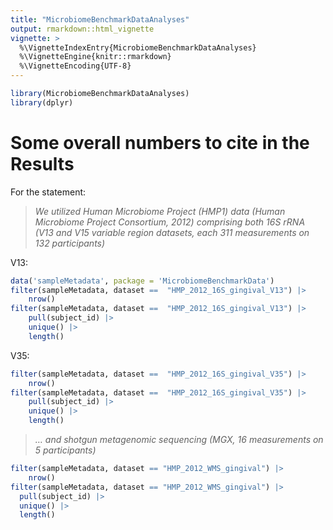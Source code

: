 ```yaml
---
title: "MicrobiomeBenchmarkDataAnalyses"
output: rmarkdown::html_vignette
vignette: >
  %\VignetteIndexEntry{MicrobiomeBenchmarkDataAnalyses}
  %\VignetteEngine{knitr::rmarkdown}
  %\VignetteEncoding{UTF-8}
---
```


```r
library(MicrobiomeBenchmarkDataAnalyses)
library(dplyr)
```

# Some overall numbers to cite in the Results

For the statement: 

> *We utilized Human Microbiome Project (HMP1) data (Human Microbiome Project Consortium, 2012) comprising both 16S rRNA (V13 and V15 variable region datasets, each 311 measurements on 132 participants)*

V13:
```r
data('sampleMetadata', package = 'MicrobiomeBenchmarkData')
filter(sampleMetadata, dataset ==  "HMP_2012_16S_gingival_V13") |>
    nrow()
filter(sampleMetadata, dataset ==  "HMP_2012_16S_gingival_V13") |>
    pull(subject_id) |>
    unique() |>
    length()
```
V35:

```r
filter(sampleMetadata, dataset ==  "HMP_2012_16S_gingival_V35") |>
    nrow()
filter(sampleMetadata, dataset ==  "HMP_2012_16S_gingival_V35") |>
    pull(subject_id) |>
    unique() |>
    length()
```


> *... and shotgun metagenomic sequencing (MGX, 16 measurements on 5 participants)*

```r
filter(sampleMetadata, dataset == "HMP_2012_WMS_gingival") |>
    nrow()
filter(sampleMetadata, dataset == "HMP_2012_WMS_gingival") |>
  pull(subject_id) |>
  unique() |>
  length()
```


